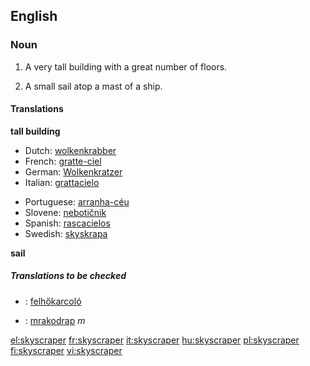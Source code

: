 ==English==
===Noun===
{{wikipedia}}
{{en-noun}}

# A very tall building with a great number of floors.
#{{context|archaic}} A small sail atop a mast of a ship.

====Translations====
'''tall building'''
{{top}}
*Dutch: [[wolkenkrabber]] {{m}}
*French: [[gratte-ciel]] {{m}}
*German: [[Wolkenkratzer]] {{m}}
*Italian: [[grattacielo]] {{m}}
{{mid}}
*Portuguese: [[arranha-céu]] {{m}}
*Slovene: [[nebotičnik]] {{m}}
*Spanish: [[rascacielos]] {{m}}
*Swedish: [[skyskrapa]] {{c}}
{{bottom}}

'''sail'''
{{top}}
{{mid}}
{{bottom}}

=====Translations to be checked=====
{{checktrans}}
*{{ttbc|Hungarian}}: [[felhőkarcoló]]
*{{ttbc|Slovak}}: [[mrakodrap#Slovak|mrakodrap]] ''m''

[[el:skyscraper]]
[[fr:skyscraper]]
[[it:skyscraper]]
[[hu:skyscraper]]
[[pl:skyscraper]]
[[fi:skyscraper]]
[[vi:skyscraper]]